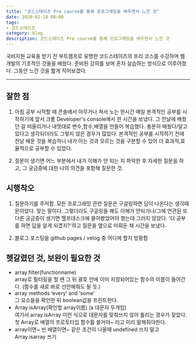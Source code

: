 ```yaml
---
title: "코드스테이츠 Pre course를 통해 프로그래밍을 배우면서 느낀 것"
date: 2020-02-18 08:00
tags:
- 코드스테이츠
category: blog
description: 코드스테이츠 Pre course를 통해 프로그래밍을 배우면서 느낀 것
---
```


국비지원 교육을 받기 전 부트캠프로 유명한 코드스테이츠의 프리 코스를 수강하며 웹 개발의 기초적인 것들을 배웠다. 
준비된 강의를 보며 혼자 실습하는 방식으로 이루어졌다. 그동안 느낀 것을 짧게 적어보겠다. 

-------------------------
## 잘한 점
1. 아침 공부 시작할 때 콘솔에서 아무거나 쳐서 노는 한시간
매일 본격적인 공부를 시작하기에 앞서 크롬 Developer's console에서 한 시간을 보냈다. 그 전날에 배웠던 걸 떠올리거나 내멋대로 변수,함수,배열을 만들어 복습했다. 충분히 배웠다/알고 있다고 생각되더라도 그렇지 않은 경우가 많았다. 본격적인 공부를 시작하기 전에 전날 배운 것을 복습하니 내가 아는 것과 모르는 것을 구분할 수 있어 더 효과적,효율적으로 공부할 수 있었다.

2. 질문이 생기면 어느 부분에서 내가 이해가 안 되는 지 파악한 후 자세한 질문을 하고, 그 궁금증에 대한 나의 의견을 포함해 질문한 것.

## 시행착오
1. 질문하기를 주저함. 
모든 프로그래밍 관련 질문은 구글링하면 답이 나온다는 생각때문이었다. 맞는 말이다. 그렇더라도 구글링을 해도 이해가 안되거나/그에 연관된 또다른 궁금증이 생기면 헬프데스크에 물어봤었어야 했는데 그러지 않았다. '더 공부를 하면 답을 알게 되겠지?'하고 질문을 옆으로 미뤄둔 채 시간을 보냈다.

2. 블로그 포스팅을 github pages / velog 중 어디에 할지 방황함


## 헷갈렸던 것, 보완이 필요한 것
- array.filter(functionname)  
array로 필터링을 할 땐 그 뒤 괄호 안에 이미 지정되어있는 함수의 이름이 들어간다. (함수를 새로 바로 선언해줘도 될 듯.)
- array methods ‘every’ and ‘some’   
그 요소들을 확인한 뒤 boolean값을 프린트한다.
- Array.isArray(확인할 array이름) (a 대문자 두개임)  
여기서 array.isArray 이런 식으로 대문자를 맞춰쓰지 않아 틀리는 경우가 잦았다. 첫 Array로 배열의 프로토타입 함수를 쓸거야~ 라고 미리 말해줘야한다. 
- array이면~ 빈 배열이면~ 같은 조건이 나올때 undefined 쓰지 말고 Array.isarray 쓰기   
